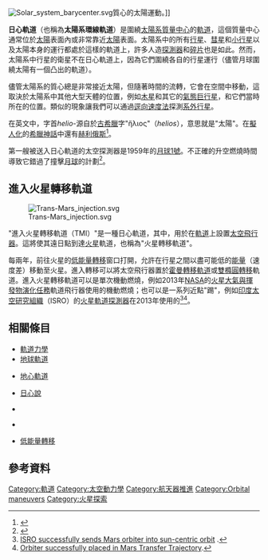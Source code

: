 {{Redirect|太陽軌道|太陽的軌道|太陽#運動和位置}}
[[File:Solar_system_barycenter.svg|thumb]]質心的太陽運動。]]

'''日心軌道'''（也稱為'''太陽系環線軌道'''）是圍繞[[太陽系|太陽系]][[質心|質量中心]]的[[軌道|軌道]]，這個質量中心通常位於[[太陽|太陽]]表面內或非常靠近[[太陽|太陽]]表面。太陽系中的所有[[行星|行星]]、[[彗星|彗星]]和[[小行星|小行星]]以及太陽本身的運行都處於這樣的軌道上，許多人造[[太空探測器|探測器]]和[[太空垃圾|碎片]]也是如此。然而，太陽系中行星的衛星不在日心軌道上，因為它們圍繞各自的行星運行（儘管月球圍繞太陽有一個凸出的軌道）。

儘管太陽系的質心總是非常接近太陽，但隨著時間的流轉，它會在空間中移動，這取決於太陽系中其他大型天體的位置，例如[[木星|木星]]和其它的[[氣態巨行星|氣態巨行星]]，和它們當時所在的位置。類似的現象讓我們可以通過[[都卜勒光譜學|逕向速度法]]探測[[系外行星|系外行星]]。

在英文中，字首''helio-''源自於[[古希臘|古希臘]]字"ἥλιος"（''helios''），意思就是"太陽"。在[[擬人化|擬人化]]的[[希臘神話|希臘神話]]中還有[[赫利俄斯|赫利俄斯]]<ref name="dictionary.com">{{cite web
 | title = helio-
 | url = http://dictionary.reference.com/browse/helio-
 | work = Dictionary.com Unabridged (v 1.1)
 | publisher = [[Random_House|Random House]]
 | date = 2006
 | access-date = 2009-02-12
 | archive-date = 2016-03-03
 | archive-url = https://web.archive.org/web/20160303203213/http://dictionary.reference.com/browse/helio-
 | dead-url = no
 }}</ref>。

第一艘被送入日心軌道的太空探測器是1959年的[[月球1號|月球1號]]。不正確的升空燃燒時間導致它錯過了撞擊[[月球|月球]]的計劃<ref>{{Cite web|title=NASA - NSSDCA - Spacecraft - Details|url=https://nssdc.gsfc.nasa.gov/nmc/spacecraft/display.action?id=1959-012A|access-date=2022-01-04|website=nssdc.gsfc.nasa.gov|archive-date=2019-06-02|archive-url=https://web.archive.org/web/20190602031816/https://nssdc.gsfc.nasa.gov/nmc/spacecraft/display.action?id=1959-012A|dead-url=no}}</ref>。

== 進入火星轉移軌道 ==
[[File:Trans-Mars_injection.svg|thumb]]

"進入火星轉移軌道（TMI）"是一種日心軌道，其中{{link-en|推進機動|Orbital maneuver}}，用於在[[軌道|軌道]]上設置[[太空飛行器|太空飛行器]]。這將使其遠日點到達[[火星|火星]]軌道，也稱為"火星轉移軌道"。

每兩年，前往火星的[[低能量轉移|低能量轉移]]窗口打開，允許在行星之間以盡可能低的[[ΔV|能量]]（速度差）移動至火星。進入轉移可以將太空飛行器置於[[霍曼轉移軌道|霍曼轉移軌道]]或[[雙橢圓轉移|雙橢圓轉移]]軌道。進入火星轉移軌道可以是單次機動燃燒，例如2013年[[NASA|NASA]]的[[MAVEN|火星大氣與揮發物演化任務]]軌道飛行器使用的機動燃燒；也可以是一系列近點"踢"，例如[[印度太空研究組織|印度太空研究組織]]（ISRO）的[[火星軌道探測器|火星軌道探測器]]在2013年使用的<ref>[http://www.thehindu.com/news/national/isro-successfully-sends-mars-orbiter-into-suncentric-orbit/article5409061.ece?homepage=true ISRO successfully sends Mars orbiter into sun-centric orbit] {{Wayback|url=http://www.thehindu.com/news/national/isro-successfully-sends-mars-orbiter-into-suncentric-orbit/article5409061.ece?homepage=true |date=20220125075326 }}.</ref><ref>[https://web.archive.org/web/20140126020854/http://www.sify.com/news/orbiter-successfully-placed-in-mars-transfer-trajectory-news-science-nmbdgtggghh.html Orbiter successfully placed in Mars Transfer Trajectory].</ref>。

== 相關條目 ==
* [[太空動力學|軌道力學]]
* [[地球軌道|地球軌道]]

* [[地心軌道|地心軌道]]

* [[日心說|日心說]]

* {{link-en|日心軌道上的人造物體清單|List of artificial objects in heliocentric orbit}}

* {{link-en|軌道列表|List of orbits}}

* [[低能量轉移|低能量轉移]]

== 參考資料 ==
{{reflist}}

{{軌道}}
{{Portal bar|物理學|天文學|恆星|航太|太空|太陽系|科學}}
[[Category:軌道|Category:軌道]]
[[Category:太空動力學|Category:太空動力學]]
[[Category:航天器推進|Category:航天器推進]]
[[Category:Orbital_maneuvers|Category:Orbital maneuvers]]
[[Category:火星探索|Category:火星探索]]